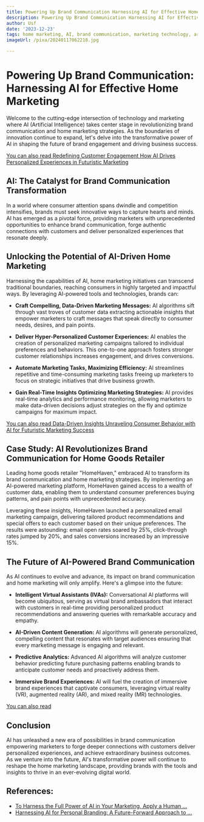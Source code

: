 ```yaml
---
title: Powering Up Brand Communication Harnessing AI for Effective Home Marketing
description: Powering Up Brand Communication Harnessing AI for Effective Home Marketing
author: Usf
date: '2023-12-23'
tags: home marketing, AI, brand communication, marketing technology, artificial intelligence
imageUrl: /pixa/20240117062218.jpg

---
```

#  Powering Up Brand Communication: Harnessing AI for Effective Home Marketing

Welcome to the cutting-edge intersection of technology and marketing where AI (Artificial Intelligence) takes center stage in revolutionizing brand  communication and home marketing  strategies. As the boundaries of innovation continue to expand, let's delve into the transformative power  of AI in shaping the  future of  brand engagement and driving business success.

[You  can also read Redefining  Customer Engagement How AI Drives Personalized Experiences in Futuristic Marketing](Redefining%20Customer%20Engagement%20How%20AI%20Drives%20Personalized%20Experiences%20in%20Futuristic%20Marketing)


## AI: The  Catalyst for Brand Communication Transformation

In a world where consumer attention  spans dwindle and competition intensifies, brands must seek  innovative ways to capture hearts and minds. AI has emerged as a pivotal force, providing marketers with unprecedented opportunities to enhance brand communication, forge authentic connections with customers and deliver  personalized experiences that resonate deeply.

## Unlocking the Potential of  AI-Driven Home Marketing

Harnessing the capabilities of AI, home marketing initiatives can transcend traditional boundaries, reaching consumers in highly targeted and impactful ways. By leveraging AI-powered  tools and  technologies, brands can:

- **Craft Compelling, Data-Driven Marketing Messages:** AI algorithms sift through vast troves of customer data extracting actionable insights that empower marketers to craft messages that speak directly to consumer needs,  desires, and pain points.

- **Deliver Hyper-Personalized Customer  Experiences:**  AI enables the creation of personalized marketing campaigns tailored to individual preferences and behaviors. This one-to-one approach fosters stronger  customer  relationships increases  engagement,  and drives conversions.

- **Automate Marketing Tasks, Maximizing Efficiency:** AI streamlines repetitive and time-consuming marketing tasks freeing up marketers to focus on strategic initiatives that drive business growth.

- **Gain Real-Time Insights Optimizing Marketing Strategies:** AI provides real-time analytics and performance monitoring,  allowing marketers to  make data-driven  decisions adjust strategies on the fly  and optimize campaigns for maximum impact.

[You can also read Data-Driven Insights Unraveling Consumer Behavior  with AI for Futuristic Marketing Success](Data-Driven%20Insights%20Unraveling%20Consumer%20Behavior%20with%20AI%20for%20Futuristic%20Marketing%20Success)


## Case Study: AI Revolutionizes Brand Communication for Home Goods Retailer

Leading  home goods retailer "HomeHaven," embraced AI to transform its brand communication and home marketing strategies. By implementing an AI-powered marketing  platform,  HomeHaven  gained access  to a wealth of customer data, enabling them to understand consumer preferences buying patterns, and pain points  with unprecedented accuracy.

Leveraging these insights, HomeHaven launched a  personalized email marketing campaign, delivering tailored product recommendations and special offers to each customer  based on their unique  preferences. The results were astounding: email open rates soared by 25%, click-through  rates jumped  by 20%,  and sales conversions increased by  an  impressive 15%.

## The Future  of AI-Powered  Brand Communication

As AI continues to evolve and advance, its impact on brand communication and home marketing will only amplify.  Here's a  glimpse into the future:

- **Intelligent Virtual Assistants (IVAs):** Conversational AI platforms will  become ubiquitous, serving as virtual brand ambassadors that interact with customers in real-time providing personalized product recommendations and answering queries with  remarkable accuracy and empathy.

- **AI-Driven Content Generation:** AI algorithms will generate  personalized, compelling content that resonates with target audiences ensuring that every marketing message is engaging and relevant.

- **Predictive Analytics:** Advanced AI algorithms will analyze customer behavior predicting future purchasing patterns enabling brands to anticipate customer needs and proactively address them.

- **Immersive Brand Experiences:** AI will fuel the creation of immersive brand experiences that  captivate  consumers, leveraging virtual reality (VR), augmented reality  (AR), and mixed reality (MR) technologies.

[You can also read ]()


## Conclusion

AI  has unleashed  a new era of possibilities in brand  communication empowering  marketers to forge deeper connections with customers deliver personalized experiences, and achieve extraordinary business outcomes. As we venture into the future,  AI's transformative power will continue to reshape the home marketing  landscape, providing  brands with  the tools and insights to thrive in an ever-evolving digital world.

## References:
- [To Harness the Full Power of AI in Your Marketing, Apply a Human ...](https://www.zoeticamedia.com/to-harness-the-full-power-of-ai-in-your-marketing-apply-a-human-touch)
- [Harnessing AI for Personal Branding: A Future-Forward Approach to ...](https://www.brandcredential.com/post/harnessing-ai-for-personal-branding-a-future-forward-approach-to-content-creation)
